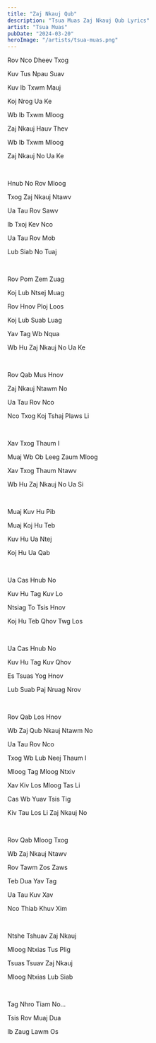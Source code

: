 ```yaml
---
title: "Zaj Nkauj Qub"
description: "Tsua Muas Zaj Nkauj Qub Lyrics"
artist: "Tsua Muas"
pubDate: "2024-03-20"
heroImage: "/artists/tsua-muas.png"
---
```


Rov Nco Dheev Txog

Kuv Tus Npau Suav

Kuv Ib Txwm Mauj

Koj Nrog Ua Ke

Wb Ib Txwm Mloog

Zaj Nkauj Hauv Thev

Wb Ib Txwm Mloog

Zaj Nkauj No Ua Ke

<br />

Hnub No Rov Mloog

Txog Zaj Nkauj Ntawv

Ua Tau Rov Sawv

Ib Txoj Kev Nco

Ua Tau Rov Mob

Lub Siab No Tuaj

<br />

Rov Pom Zem Zuag

Koj Lub Ntsej Muag

Rov Hnov Ploj Loos

Koj Lub Suab Luag

Yav Tag Wb Nqua

Wb Hu Zaj Nkauj No Ua Ke

<br />

Rov Qab Mus Hnov

Zaj Nkauj Ntawm No

Ua Tau Rov Nco

Nco Txog Koj Tshaj Plaws Li

<br />

Xav Txog Thaum I

Muaj Wb Ob Leeg Zaum Mloog

Xav Txog Thaum Ntawv

Wb Hu Zaj Nkauj No Ua Si

<br />

Muaj Kuv Hu Pib

Muaj Koj Hu Teb

Kuv Hu Ua Ntej

Koj Hu Ua Qab

<br />

Ua Cas Hnub No

Kuv Hu Tag Kuv Lo

Ntsiag To Tsis Hnov

Koj Hu Teb Qhov Twg Los

<br />

Ua Cas Hnub No

Kuv Hu Tag Kuv Qhov

Es Tsuas Yog Hnov

Lub Suab Paj Nruag Nrov

<br />

Rov Qab Los Hnov

Wb Zaj Qub Nkauj Ntawm No

Ua Tau Rov Nco

Txog Wb Lub Neej Thaum I

Mloog Tag Mloog Ntxiv

Xav Kiv Los Mloog Tas Li

Cas Wb Yuav Tsis Tig

Kiv Tau Los Li Zaj Nkauj No

<br />

Rov Qab Mloog Txog

Wb Zaj Nkauj Ntawv

Rov Tawm Zos Zaws

Teb Dua Yav Tag

Ua Tau Kuv Xav

Nco Thiab Khuv Xim

<br />

Ntshe Tshuav Zaj Nkauj

Mloog Ntxias Tus Plig

Tsuas Tsuav Zaj Nkauj

Mloog Ntxias Lub Siab

<br />

Tag Nhro Tiam No...

Tsis Rov Muaj Dua

Ib Zaug Lawm Os
